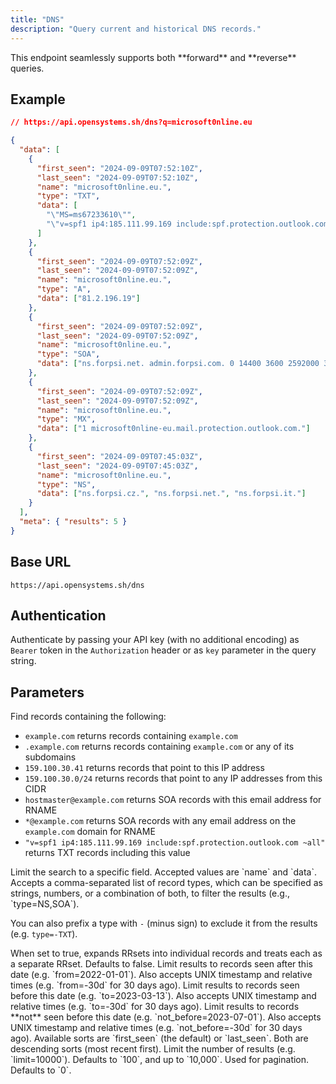 ```yaml
---
title: "DNS"
description: "Query current and historical DNS records."
---
```


<Info>
  This endpoint seamlessly supports both **forward** and **reverse** queries.
</Info>

## Example

```json
// https://api.opensystems.sh/dns?q=microsoft0nline.eu

{
  "data": [
    {
      "first_seen": "2024-09-09T07:52:10Z",
      "last_seen": "2024-09-09T07:52:10Z",
      "name": "microsoft0nline.eu.",
      "type": "TXT",
      "data": [
        "\"MS=ms67233610\"",
        "\"v=spf1 ip4:185.111.99.169 include:spf.protection.outlook.com ~all\""
      ]
    },
    {
      "first_seen": "2024-09-09T07:52:09Z",
      "last_seen": "2024-09-09T07:52:09Z",
      "name": "microsoft0nline.eu.",
      "type": "A",
      "data": ["81.2.196.19"]
    },
    {
      "first_seen": "2024-09-09T07:52:09Z",
      "last_seen": "2024-09-09T07:52:09Z",
      "name": "microsoft0nline.eu.",
      "type": "SOA",
      "data": ["ns.forpsi.net. admin.forpsi.com. 0 14400 3600 2592000 3600"]
    },
    {
      "first_seen": "2024-09-09T07:52:09Z",
      "last_seen": "2024-09-09T07:52:09Z",
      "name": "microsoft0nline.eu.",
      "type": "MX",
      "data": ["1 microsoft0nline-eu.mail.protection.outlook.com."]
    },
    {
      "first_seen": "2024-09-09T07:45:03Z",
      "last_seen": "2024-09-09T07:45:03Z",
      "name": "microsoft0nline.eu.",
      "type": "NS",
      "data": ["ns.forpsi.cz.", "ns.forpsi.net.", "ns.forpsi.it."]
    }
  ],
  "meta": { "results": 5 }
}
```

## Base URL

```
https://api.opensystems.sh/dns
```

## Authentication

Authenticate by passing your API key (with no additional encoding) as `Bearer` token in the `Authorization` header or as `key` parameter in the query string.

## Parameters

<ParamField query="q" type="string" required>
  Find records containing the following:

- `example.com` returns records containing `example.com`
- `.example.com` returns records containing `example.com` or any of its subdomains
- `159.100.30.41` returns records that point to this IP address
- `159.100.30.0/24` returns records that point to any IP addresses from this CIDR
- `hostmaster@example.com` returns SOA records with this email address for RNAME
- `*@example.com` returns SOA records with any email address on the `example.com` domain for RNAME
- `"v=spf1 ip4:185.111.99.169 include:spf.protection.outlook.com ~all"` returns TXT records including this value

</ParamField>

<ParamField query="field" type="string">
  Limit the search to a specific field. Accepted values are `name` and `data`.
</ParamField>

<ParamField query="type" type="string">
  Accepts a comma-separated list of record types, which can be specified as
  strings, numbers, or a combination of both, to filter the results (e.g.,
  `type=NS,SOA`).

You can also prefix a type with `-` (minus sign) to exclude it from the results (e.g. `type=-TXT`).

</ParamField>

<ParamField query="expand" type="boolean">
  When set to true, expands RRsets into individual records and treats each as a
  separate RRset. Defaults to false.
</ParamField>

<ParamField query="from" type="datetime">
  Limit results to records seen after this date (e.g. `from=2022-01-01`). Also
  accepts UNIX timestamp and relative times (e.g. `from=-30d` for 30 days ago).
</ParamField>

<ParamField query="to" type="datetime">
  Limit results to records seen before this date (e.g. `to=2023-03-13`). Also
  accepts UNIX timestamp and relative times (e.g. `to=-30d` for 30 days ago).
</ParamField>

<ParamField query="not_before" type="datetime">
  Limit results to records **not** seen before this date (e.g.
  `not_before=2023-07-01`). Also accepts UNIX timestamp and relative times (e.g.
  `not_before=-30d` for 30 days ago).
</ParamField>

<ParamField query="sort" type="string">
  Available sorts are `first_seen` (the default) or `last_seen`. Both are
  descending sorts (most recent first).
</ParamField>

<ParamField query="limit" type="number">
  Limit the number of results (e.g. `limit=10000`). Defaults to `100`, and up to
  `10,000`.
</ParamField>

<ParamField query="offset" type="number">
  Used for pagination. Defaults to `0`.
</ParamField>
